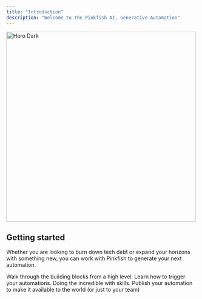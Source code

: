```yaml
---
title: "Introduction"
description: "Welcome to the Pinkfish AI, Generative Automation"
---
```


<img width="500" alt="Hero Dark" classname="hidden dark:block" src="/images/hero2.png" />

## Getting started

Whether you are looking to burn down tech debt or expand your horizons with something new, you can work with Pinkfish to generate your next automation.

<CardGroup cols={2}>
  <Card title="Automation Concepts" icon="bolt" href="/essentials/automations">
    Walk through the building blocks from a high level.
  </Card>

  <Card title="Triggers" icon="rocket" href="/essentials/triggers">
    Learn how to trigger your automations.
  </Card>

  <Card title="Skills" icon="bolt" href="/essentials/slash-commands">
    Doing the incredible with skills.
  </Card>

  <Card title="Publishing" icon="rocket" href="/essentials/publishing">
    Publish your automation to make it available to the world (or just to your team)
  </Card>
</CardGroup>
